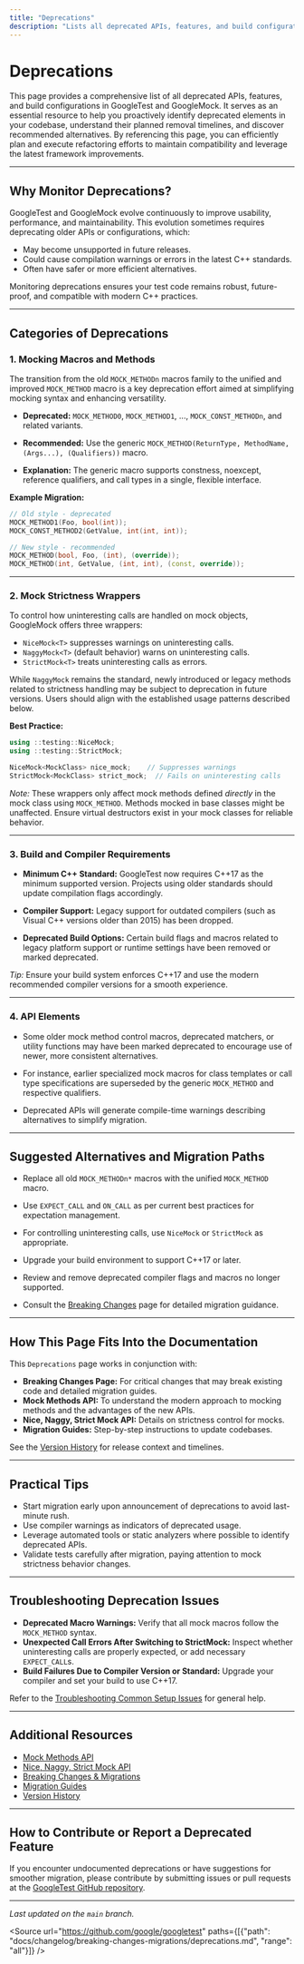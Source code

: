 ```yaml
---
title: "Deprecations"
description: "Lists all deprecated APIs, features, and build configurations, along with timelines and suggested alternatives. Helps users proactively refactor their codebase before features are removed."
---
```


# Deprecations

This page provides a comprehensive list of all deprecated APIs, features, and build configurations in GoogleTest and GoogleMock. It serves as an essential resource to help you proactively identify deprecated elements in your codebase, understand their planned removal timelines, and discover recommended alternatives. By referencing this page, you can efficiently plan and execute refactoring efforts to maintain compatibility and leverage the latest framework improvements.

---

## Why Monitor Deprecations?

GoogleTest and GoogleMock evolve continuously to improve usability, performance, and maintainability. This evolution sometimes requires deprecating older APIs or configurations, which:

- May become unsupported in future releases.
- Could cause compilation warnings or errors in the latest C++ standards.
- Often have safer or more efficient alternatives.

Monitoring deprecations ensures your test code remains robust, future-proof, and compatible with modern C++ practices.

---

## Categories of Deprecations

### 1. Mocking Macros and Methods

The transition from the old `MOCK_METHODn` macros family to the unified and improved `MOCK_METHOD` macro is a key deprecation effort aimed at simplifying mocking syntax and enhancing versatility.

- **Deprecated:** `MOCK_METHOD0`, `MOCK_METHOD1`, ..., `MOCK_CONST_METHODn`, and related variants.

- **Recommended:** Use the generic `MOCK_METHOD(ReturnType, MethodName, (Args...), (Qualifiers))` macro.

- **Explanation:** The generic macro supports constness, noexcept, reference qualifiers, and call types in a single, flexible interface.

**Example Migration:**
```cpp
// Old style - deprecated
MOCK_METHOD1(Foo, bool(int));
MOCK_CONST_METHOD2(GetValue, int(int, int));

// New style - recommended
MOCK_METHOD(bool, Foo, (int), (override));
MOCK_METHOD(int, GetValue, (int, int), (const, override));
```

---

### 2. Mock Strictness Wrappers

To control how uninteresting calls are handled on mock objects, GoogleMock offers three wrappers:

- `NiceMock<T>` suppresses warnings on uninteresting calls.
- `NaggyMock<T>` (default behavior) warns on uninteresting calls.
- `StrictMock<T>` treats uninteresting calls as errors.

While `NaggyMock` remains the standard, newly introduced or legacy methods related to strictness handling may be subject to deprecation in future versions. Users should align with the established usage patterns described below.

**Best Practice:**
```cpp
using ::testing::NiceMock;
using ::testing::StrictMock;

NiceMock<MockClass> nice_mock;    // Suppresses warnings
StrictMock<MockClass> strict_mock;  // Fails on uninteresting calls
```

*Note:* These wrappers only affect mock methods defined *directly* in the mock class using `MOCK_METHOD`. Methods mocked in base classes might be unaffected. Ensure virtual destructors exist in your mock classes for reliable behavior.

---

### 3. Build and Compiler Requirements

- **Minimum C++ Standard:** GoogleTest now requires C++17 as the minimum supported version. Projects using older standards should update compilation flags accordingly.

- **Compiler Support:** Legacy support for outdated compilers (such as Visual C++ versions older than 2015) has been dropped.

- **Deprecated Build Options:** Certain build flags and macros related to legacy platform support or runtime settings have been removed or marked deprecated.

*Tip:* Ensure your build system enforces C++17 and use the modern recommended compiler versions for a smooth experience.

---

### 4. API Elements

- Some older mock method control macros, deprecated matchers, or utility functions may have been marked deprecated to encourage use of newer, more consistent alternatives.

- For instance, earlier specialized mock macros for class templates or call type specifications are superseded by the generic `MOCK_METHOD` and respective qualifiers.

- Deprecated APIs will generate compile-time warnings describing alternatives to simplify migration.

---

## Suggested Alternatives and Migration Paths

- Replace all old `MOCK_METHODn*` macros with the unified `MOCK_METHOD` macro.

- Use `EXPECT_CALL` and `ON_CALL` as per current best practices for expectation management.

- For controlling uninteresting calls, use `NiceMock` or `StrictMock` as appropriate.

- Upgrade your build environment to support C++17 or later.

- Review and remove deprecated compiler flags and macros no longer supported.

- Consult the [Breaking Changes](https://github.com/google/googletest/blob/main/docs/changelog/breaking-changes-migrations/breaking-changes.md) page for detailed migration guidance.

---

## How This Page Fits Into the Documentation

This `Deprecations` page works in conjunction with:

- **Breaking Changes Page:** For critical changes that may break existing code and detailed migration guides.
- **Mock Methods API:** To understand the modern approach to mocking methods and the advantages of the new APIs.
- **Nice, Naggy, Strict Mock API:** Details on strictness control for mocks.
- **Migration Guides:** Step-by-step instructions to update codebases.

See the [Version History](https://github.com/google/googletest/blob/main/docs/changelog/release-notes/version-history.md) for release context and timelines.

---

## Practical Tips

- Start migration early upon announcement of deprecations to avoid last-minute rush.
- Use compiler warnings as indicators of deprecated usage.
- Leverage automated tools or static analyzers where possible to identify deprecated APIs.
- Validate tests carefully after migration, paying attention to mock strictness behavior changes.

---

## Troubleshooting Deprecation Issues

- **Deprecated Macro Warnings:** Verify that all mock macros follow the `MOCK_METHOD` syntax.
- **Unexpected Call Errors After Switching to StrictMock:** Inspect whether uninteresting calls are properly expected, or add necessary `EXPECT_CALL`s.
- **Build Failures Due to Compiler Version or Standard:** Upgrade your compiler and set your build to use C++17.

Refer to the [Troubleshooting Common Setup Issues](https://github.com/google/googletest/blob/main/docs/getting-started/first-test-and-validation/troubleshooting-common-issues.md) for general help.

---

## Additional Resources

- [Mock Methods API](https://github.com/google/googletest/blob/main/docs/api-reference/mocking-and-matcher-api/mock-methods-api.md)
- [Nice, Naggy, Strict Mock API](https://github.com/google/googletest/blob/main/docs/api-reference/mocking-and-matcher-api/nice-naggy-strict-mock-api.md)
- [Breaking Changes & Migrations](https://github.com/google/googletest/blob/main/docs/changelog/breaking-changes-migrations/breaking-changes.md)
- [Migration Guides](https://github.com/google/googletest/blob/main/docs/changelog/breaking-changes-migrations/migration-guides.md)
- [Version History](https://github.com/google/googletest/blob/main/docs/changelog/release-notes/version-history.md)

---

## How to Contribute or Report a Deprecated Feature

If you encounter undocumented deprecations or have suggestions for smoother migration, please contribute by submitting issues or pull requests at the [GoogleTest GitHub repository](https://github.com/google/googletest).

---

*Last updated on the `main` branch.*

<Source url="https://github.com/google/googletest" paths={[{"path": "docs/changelog/breaking-changes-migrations/deprecations.md", "range": "all"}]} />